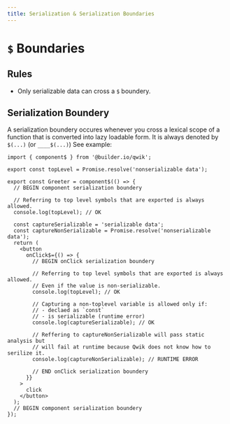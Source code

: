 ```yaml
---
title: Serialization & Serialization Boundaries
---
```


# `$` Boundaries

## Rules

- Only serializable data can cross a `$` boundery.

## Serialization Boundery

A serialization boundery occures whenever you cross a lexical scope of a function that is converted into lazy loadable form. It is always denoted by `$(...)` (or `____$(...)`) See example:

```tsx
import { component$ } from '@builder.io/qwik';

export const topLevel = Promise.resolve('nonserializable data');

export const Greeter = component$(() => {
  // BEGIN component serialization boundery

  // Referring to top level symbols that are exported is always allowed.
  console.log(topLevel); // OK

  const captureSerializable = 'serializable data';
  const captureNonSerializable = Promise.resolve('nonserializable data');
  return (
    <button
      onClick$={() => {
        // BEGIN onClick serialization boundery

        // Referring to top level symbols that are exported is always allowed.
        // Even if the value is non-serializable.
        console.log(topLevel); // OK

        // Capturing a non-toplevel variable is allowed only if:
        // - declaed as `const`
        // - is serializable (runtime error)
        console.log(captureSerializable); // OK

        // Reffering to captureNonSerializable will pass static analysis but
        // will fail at runtime because Qwik does not know how to serilize it.
        console.log(captureNonSerializable); // RUNTIME ERROR

        // END onClick serialization boundery
      }}
    >
      click
    </button>
  );
  // BEGIN component serialization boundery
});
```

